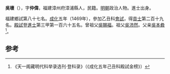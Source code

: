 '''吳瓌'''（{{bd|1441年||？}}），字'''仲偉'''，福建漳州府漳浦縣人，民籍。[[明朝|明朝]]政治人物。進士出身。

福建鄉試第八十七名。[[成化|成化]]五年（1469年），參加乙丑科[[會試|會試]]，得[[貢士|貢士]]第二百十九名。[[殿試|殿試]]登[[進士|進士]]第三甲第一百六十五名。曾祖父[[吳賜福|吳賜福]]。祖父[[吳沛然|吳沛然]]。父亲[[吳本彜|吳本彜]]<ref>《天一阁藏明代科举录选刊·登科录》（《成化五年己丑科殿試金榜》）</ref>。

==参考==
{{reflist}}
{{明朝人物小作品}}
{{成化五年己丑科殿試金榜}}